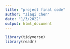 ```yaml
---
title: "project final code"
author: "Jiaqi Chen"
date: "1/3/2022"
output: html_document
---
```


```r
library(tidyverse)
library(readr)
```

```r

```

